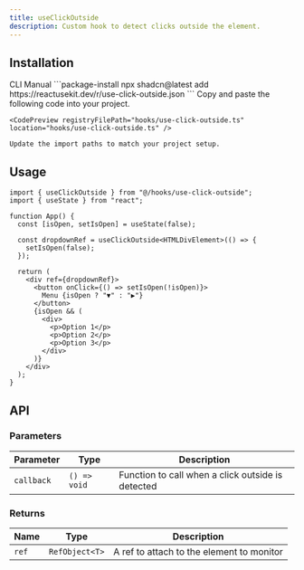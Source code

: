 ```yaml
---
title: useClickOutside
description: Custom hook to detect clicks outside the element.
---
```


## Installation

<CodeTabs>
  <TabsList>
    <TabsTrigger value="cli">CLI</TabsTrigger>
    <TabsTrigger value="manual">Manual</TabsTrigger>
  </TabsList>
  
  <TabsContent value="cli">
    ```package-install
    npx shadcn@latest add https://reactusekit.dev/r/use-click-outside.json
    ```
  </TabsContent>
  
  <TabsContent value="manual">
    Copy and paste the following code into your project.

    <CodePreview registryFilePath="hooks/use-click-outside.ts" location="hooks/use-click-outside.ts" />

    Update the import paths to match your project setup.

  </TabsContent>
</CodeTabs>

## Usage

```tsx
import { useClickOutside } from "@/hooks/use-click-outside";
import { useState } from "react";

function App() {
  const [isOpen, setIsOpen] = useState(false);

  const dropdownRef = useClickOutside<HTMLDivElement>(() => {
    setIsOpen(false);
  });

  return (
    <div ref={dropdownRef}>
      <button onClick={() => setIsOpen(!isOpen)}>
        Menu {isOpen ? "▼" : "▶"}
      </button>
      {isOpen && (
        <div>
          <p>Option 1</p>
          <p>Option 2</p>
          <p>Option 3</p>
        </div>
      )}
    </div>
  );
}
```

## API

### Parameters

| Parameter  | Type         | Description                                       |
| ---------- | ------------ | ------------------------------------------------- |
| `callback` | `() => void` | Function to call when a click outside is detected |

### Returns

| Name  | Type           | Description                               |
| ----- | -------------- | ----------------------------------------- |
| `ref` | `RefObject<T>` | A ref to attach to the element to monitor |
